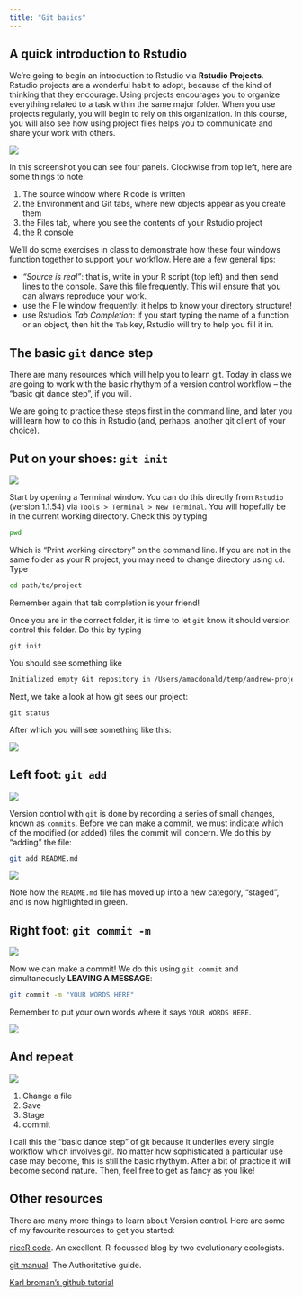 ```yaml
---
title: "Git basics"
---
```


## A quick introduction to Rstudio

We're going to begin an introduction to Rstudio via **Rstudio Projects**. Rstudio projects are a wonderful habit to adopt, because of the kind of thinking that they encourage. Using projects encourages you to organize everything related to a task within the same major folder. When you use projects regularly, you will begin to rely on this organization. In this course, you will also see how using project files helps you to communicate and share your work with others.

![](/img/rstudio_intro.png)

In this screenshot you can see four panels. Clockwise from top left, here are some things to note:

1. The source window where R code is written
1. the Environment and Git tabs, where new objects appear as you create them
1. the Files tab, where you see the contents of your Rstudio project
1. the R console

We'll do some exercises in class to demonstrate how these four windows function together to support your workflow. Here are a few general tips:

* _"Source is real"_: that is, write in your R script (top left) and then send lines to the console. Save this file frequently. This will ensure that you can always reproduce your work.  
* use the File window frequently: it helps to know your directory structure!
* use Rstudio's _Tab Completion_: if you start typing the name of a function or an object, then hit the `Tab` key, Rstudio will try to help you fill it in.

## The basic `git` dance step 

There are many resources which will help you to learn git. Today in class we are going to work with the basic rhythym of a version control workflow -- the "basic git dance step", if you will.

We are going to practice these steps first in the command line, and later you will learn how to do this in Rstudio (and, perhaps, another git client of your choice).



## Put on your shoes: `git init` 

![](/img/bird_git_init.gif)

Start by opening a Terminal window. You can do this directly from `Rstudio` (version 1.1.54) via `Tools > Terminal > New Terminal`. You will hopefully be in the current working directory. Check this by typing 

```sh
pwd
```

Which is "Print working directory" on the command line. If you are not in the same folder as your R project, you may need to change directory using `cd`. Type

```sh
cd path/to/project
```

Remember again that tab completion is your friend!  

Once you are in the correct folder, it is time to let `git` know it should version control this folder. Do this by typing

```
git init
```

You should see something like 

```sh
Initialized empty Git repository in /Users/amacdonald/temp/andrew-project/.git/
```

Next, we take a look at how git sees our project:

```
git status
```

After which you will see something like this:

![](/img/git_status.png)

## Left foot: `git add`

![](/img/bird_stage.gif)

Version control with `git` is done by recording a series of small changes, known as `commits`. Before we can make a commit, we must indicate which of the modified (or added) files the commit will concern. We do this by "adding" the file:

```sh
git add README.md
```

![](/img/git_stage_demo.gif)

Note how the `README.md` file has moved up into a new category, "staged", and is now highlighted in green.

## Right foot: `git commit -m`

![](/img/bird_commit.gif)

Now we can make a commit! We do this using `git commit` and simultaneously **LEAVING A MESSAGE**:

```sh
git commit -m "YOUR WORDS HERE"
```

Remember to put your own words where it says `YOUR WORDS HERE`.

![](/img/git_commit_demo.gif)


## And repeat

![](/img/bird_don_stop.gif)

1. Change a file
2. Save
3. Stage
4. commit

I call this the "basic dance step" of git because it underlies every single workflow which involves git. No matter how sophisticated a particular use case may become, this is still the basic rhythym. After a bit of practice it will become second nature. Then, feel free to get as fancy as you like!

## Other resources

There are many more things to learn about Version control. Here are some of my favourite resources to get you started:

[niceR code](https://nicercode.github.io/). An excellent, R-focussed blog by two evolutionary ecologists. 

[git manual](https://git-scm.com/docs/). The Authoritative guide.

[Karl broman's github tutorial](http://kbroman.org/github_tutorial/)
